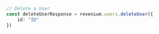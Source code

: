 ```typescript index.ts
// Delete a User
const deleteUserResponse = revenium.users.deleteUser({
    id: "ID"
})
```